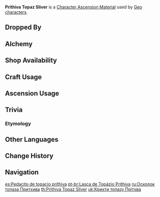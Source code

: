 {{Item Infobox
|id           = 104171
|image        = Item Prithiva Topaz Sliver.png
|type         = Character Ascension Materials
|invCategory  = Character Development Items
|group        = Prithiva Topaz
|group2       = Ascension Gems
|rarity       = 2
|description  = Character Ascension Material.
|source1      = Dropped by [[Normal Bosses]] and [[Weekly Bosses]]
|source2      = [[Alchemy]]
|source3      = {{Sold By}}
|source4      = [[Commission]] Bonus Rewards
|source5      = [[Parametric Transformer]]
}}
'''Prithiva Topaz Sliver''' is a [[Character Ascension Material]] used by [[Geo]] [[characters]].

==Dropped By==
{{Dropped By}}

==Alchemy==
{{Recipe
|type = Converting
|Agnidus Agate Sliver = 1
|Dust of Azoth = 1
|sort = Agnidus Agate Sliver,Dust of Azoth
}}
{{Recipe
|type = Converting
|Varunada Lazurite Sliver = 1
|Dust of Azoth = 1
|sort = Varunada Lazurite Sliver,Dust of Azoth
}}
{{Recipe
|type = Converting
|Vajrada Amethyst Sliver = 1
|Dust of Azoth = 1
|sort = Vajrada Amethyst Sliver,Dust of Azoth
}}
{{Recipe
|type = Converting
|Vayuda Turquoise Sliver = 1
|Dust of Azoth = 1
|sort = Vayuda Turquoise Sliver,Dust of Azoth
}}
{{Recipe
|type = Converting
|Shivada Jade Sliver = 1
|Dust of Azoth = 1
|sort = Shivada Jade Sliver,Dust of Azoth
}}

==Shop Availability==
{{Shop Availability|currency=[[Sigil]]}}

==Craft Usage==
{{Craft Usage}}

==Ascension Usage==
{{Ascension Usage}}

==Trivia==
===Etymology===
{{Transclude|Prithiva Topaz|Etymology}}

==Other Languages==
{{Other Languages
|en      = Prithiva Topaz Sliver
|zhs     = 坚牢黄玉碎屑
|zhs_rm  = Jiānláo Huángyù Suìxiè
|zht     = 堅牢黃玉碎屑
|zht_rm  = Jiānláo Huángyù Suìxiè
|zh_tl   = Sturdy Topaz Bits
|ja      = 堅牢なトパーズ・砕屑
|ja_rm   = Kenrou na Topaazu - Saisetsu
|ja_tl   = Sturdy Topaz - {{w|Clastic}}
|ko      = 단단한 황옥 가루
|ko_rm   = Dandanhan Hwang'ok Garu
|ko_tl   = Solid Topaz Dust
|es      = Pedacito de topacio prithiva
|es_tl   = Prithiva Topaz Nibble
|fr      = Éclat de topaze prithiva
|fr_tl   = Prithiva Topaz Sliver
|ru      = Осколок топаза Притхива
|ru_tl   = 
|th      = Prithiva Topaz {{sic|Silver}}
|vi      = Vụn Hoàng Ngọc Cứng
|vi_tl   = 
|de      = Prithiva-Topas-Splitter
|de_tl   = Prithiva Topaz Silver
|id      = Prithiva Topaz {{sic|Silver}}
|pt      = Lasca de Topázio Prithiva
|pt_tl   = 
}}

==Change History==
{{Change History|1.0}}

==Navigation==
{{Development Item Navbox|type=Character Materials}}

[[es:Pedacito de topacio prithiva]]
[[pt-br:Lasca de Topázio Prithiva]]
[[ru:Осколок топаза Притхива]]
[[th:Prithiva Topaz Sliver]]
[[uk:Крихти топазу Прітхва]]